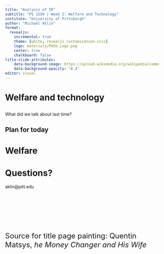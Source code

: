 ```yaml
---
title: "Analysis of IR"
subtitle: "PS 1599 | Week 2: Welfare and Technology"
institute: "University of Pittsburgh"
author: "Michaël Aklin"
format:
  revealjs:
    incremental: true
    theme: [white, revealjs_customization.scss]
    logo: materials/PASU_Logo.png
    center: true
    chalkboard: false
title-slide-attributes: 
    data-background-image: https://upload.wikimedia.org/wikipedia/commons/1/13/VReumerswale_Money_Changers_Hermitage.jpg
    data-background-opacity: "0.4"
editor: visual
---
```


# Welfare and technology

##

::: {.r-fit-text}
What did we talk about last time?
:::

## Plan for today

<!-- Theme: 
Goals of society: deontology vs consequentialism
Two forms of consequentialism
Conclusion: we often want to generate the best consequences
What consequences? Happiness (=utility)!
But: doesn't work that great. Nepal. Trump paradox.
Instead: human development.
But: complicated.
Instead: GDP!
Thus: centrality of development for our societies.
-->

# Welfare

## 

# 

# Questions?

aklin@pitt.edu

<br>

<br>

<br>

<br>

<font size="5">Source for title page painting: Quentin Matsys, _he Money Changer and His Wife_</font>
